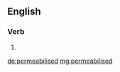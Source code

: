 ==English==

===Verb===
{{head|en}}

# {{en-past of|permeablise}}

[[de:permeabilised]]
[[mg:permeabilised]]